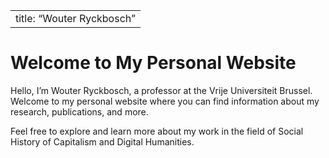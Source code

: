 
---
title: "Wouter Ryckbosch"
---

# Welcome to My Personal Website

Hello, I'm Wouter Ryckbosch, a professor at the Vrije Universiteit Brussel. Welcome to my personal website where you can find information about my research, publications, and more.

Feel free to explore and learn more about my work in the field of Social History of Capitalism and Digital Humanities.

